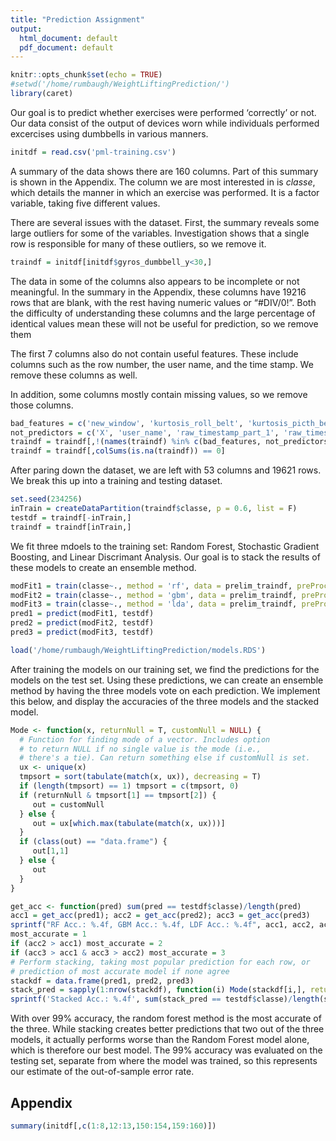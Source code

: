 ```yaml
---
title: "Prediction Assignment"
output:
  html_document: default
  pdf_document: default
---
```


```r
knitr::opts_chunk$set(echo = TRUE)
#setwd('/home/rumbaugh/WeightLiftingPrediction/')
library(caret)
```

Our goal is to predict whether exercises were performed 'correctly' or not. Our data consist of the output of devices worn while individuals performed excercises using dumbbells in various manners. 

```r
initdf = read.csv('pml-training.csv')
```

A summary of the data shows there are 160 columns. Part of this summary is shown in the Appendix. The column we are most interested in is *classe*, which details the manner in which an exercise was performed. It is a factor variable, taking five different values. 

There are several issues with the dataset. First, the summary reveals some large outliers for some of the variables. Investigation shows that a single row is responsible for many of these outliers, so we remove it. 

```r
traindf = initdf[initdf$gyros_dumbbell_y<30,]
```

The data in some of the columns also appears to be incomplete or not meaningful. In the summary in the Appendix, these columns have 19216 rows that are blank, with the rest having numeric values or "#DIV/0!". Both the difficulty of understanding these columns and the large percentage of identical values mean these will not be useful for prediction, so we remove them

The first 7 columns also do not contain useful features. These include columns such as the row number, the user name, and the time stamp. We remove these columns as well. 

In addition, some columns mostly contain missing values, so we remove those columns. 

```r
bad_features = c('new_window', 'kurtosis_roll_belt', 'kurtosis_picth_belt', 'kurtosis_yaw_belt', 'skewness_roll_belt', 'skewness_roll_belt.1', 'skewness_yaw_belt', 'max_yaw_belt', 'min_yaw_belt', 'amplitude_yaw_belt', 'kurtosis_roll_arm', 'kurtosis_picth_arm', 'kurtosis_yaw_arm', 'skewness_roll_arm', 'skewness_pitch_arm', 'skewness_yaw_arm', 'kurtosis_roll_dumbbell', 'kurtosis_picth_dumbbell', 'kurtosis_yaw_dumbbell', 'skewness_roll_dumbbell', 'skewness_pitch_dumbbell', 'skewness_yaw_dumbbell', 'max_yaw_dumbbell', 'amplitude_yaw_dumbbell', 'kurtosis_roll_forearm', 'kurtosis_picth_forearm', 'kurtosis_yaw_forearm', 'skewness_roll_forearm', 'skewness_pitch_forearm', 'skewness_yaw_forearm', 'max_yaw_forearm', 'min_yaw_forearm', 'amplitude_yaw_forearm','min_yaw_dumbbell')
not_predictors = c('X', 'user_name', 'raw_timestamp_part_1', 'raw_timestamp_part_2', 'cvtd_timestamp', 'num_window')
traindf = traindf[,!(names(traindf) %in% c(bad_features, not_predictors))]
traindf = traindf[,colSums(is.na(traindf)) == 0]
```

After paring down the dataset, we are left with 53 columns and 19621 rows. We break this up into a training and testing dataset.

``` r
set.seed(234256)
inTrain = createDataPartition(traindf$classe, p = 0.6, list = F)
testdf = traindf[-inTrain,]
traindf = traindf[inTrain,]
```

We fit three mdoels to the training set: Random Forest, Stochastic Gradient Boosting, and Linear Discrimant Analysis. Our goal is to stack the results of these models to create an ensemble method.
``` r
modFit1 = train(classe~., method = 'rf', data = prelim_traindf, preProcess = c('scale', 'center'))
modFit2 = train(classe~., method = 'gbm', data = prelim_traindf, preProcess = c('center', 'scale'), verbose=F)
modFit3 = train(classe~., method = 'lda', data = prelim_traindf, preProcess = c('scale', 'center'))
pred1 = predict(modFit1, testdf)
pred2 = predict(modFit2, testdf)
pred3 = predict(modFit3, testdf)
```
``` r
load('/home/rumbaugh/WeightLiftingPrediction/models.RDS')
```

After training the models on our training set, we find the predictions for the models on the test set. Using these predictions, we can create an ensemble method by having the three models vote on each prediction. We implement this below, and display the accuracies of the three models and the stacked model.
```r
Mode <- function(x, returnNull = T, customNull = NULL) {
  # Function for finding mode of a vector. Includes option
  # to return NULL if no single value is the mode (i.e., 
  # there's a tie). Can return something else if customNull is set.
  ux <- unique(x)
  tmpsort = sort(tabulate(match(x, ux)), decreasing = T)
  if (length(tmpsort) == 1) tmpsort = c(tmpsort, 0)
  if (returnNull & tmpsort[1] == tmpsort[2]) {
     out = customNull
  } else {
     out = ux[which.max(tabulate(match(x, ux)))]
  }
  if (class(out) == "data.frame") {
     out[1,1]
  } else {
     out
  }
}
```
```r
get_acc <- function(pred) sum(pred == testdf$classe)/length(pred)
acc1 = get_acc(pred1); acc2 = get_acc(pred2); acc3 = get_acc(pred3)
sprintf("RF Acc.: %.4f, GBM Acc.: %.4f, LDF Acc.: %.4f", acc1, acc2, acc3)
most_accurate = 1
if (acc2 > acc1) most_accurate = 2
if (acc3 > acc1 & acc3 > acc2) most_accurate = 3
# Perform stacking, taking most popular prediction for each row, or
# prediction of most accurate model if none agree
stackdf = data.frame(pred1, pred2, pred3)
stack_pred = sapply(1:nrow(stackdf), function(i) Mode(stackdf[i,], returnNull = T, customNull = stackdf[[i, most_accurate]]))
sprintf('Stacked Acc.: %.4f', sum(stack_pred == testdf$classe)/length(stack_pred))
```
With over 99% accuracy, the random forest method is the most accurate of the three. While stacking creates better predictions that two out of the three models, it actually performs worse than the Random Forest model alone, which is therefore our best model. The 99% accuracy was evaluated on the testing set, separate from where the model was trained, so this represents our estimate of the out-of-sample error rate. 

## Appendix
```r
summary(initdf[,c(1:8,12:13,150:154,159:160)])
```
